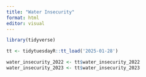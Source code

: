 ```yaml
---
title: "Water Insecurity"
format: html
editor: visual
---
```


```r
library(tidyverse)

tt <- tidytuesdayR::tt_load('2025-01-28')

water_insecurity_2022 <- tt$water_insecurity_2022
water_insecurity_2023 <- tt$water_insecurity_2023

```
